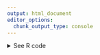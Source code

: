 ```yaml
---
output: html_document
editor_options: 
  chunk_output_type: console
---
```

<details><summary>See R code</summary>

::: {.callout-tip}
## The Eras Tour Dates and Venues

Let's get started by loading the necessary R packages to clean, scrape, and visualize the data. These packages are the building blocks of our data scraping journey.

```r
#| message: false
#| warning: false
#| label: setup-map
# To clean data
library(tidyverse)
library(janitor)

# To scrape data
library(rvest)
library(httr)
library(polite)

# To geocode data
library(tidygeocoder)
library(lubridate)

# To visualize data
library(leaflet)
```

Now that we have the needed libraries let's politely scrape data from Wikipedia and bring it into R. We'll start by specifying the URL of the Wikipedia page we want to extract data from:

```r
#| label: url-map
url_map <-
  "https://www.sportskeeda.com/pop-culture/taylor-swift-2023-the-eras-tour-ticket-cities-and-dates"

url_map_bow <- polite::bow(url_map)
url_map_bow
```

Now, let's extract and clean up our table. 

```r
#| label: scrape-map
map_html <-
  polite::scrape(url_map_bow) |>  # scrape web page
  rvest::html_nodes("tbody") |> # pull out specific table
  rvest::html_table(fill = TRUE) |>
  bind_rows() |>
  row_to_names(row_number = 1) |> # set the first row to column headers
  clean_names()
```

Now we want to geocode the locations in our table. We have a number of cities and venues, but where exactly are they located on a map? We'll use the `geocode` function from the `tidygeocoder` package. Given these, it will return the geolocation, latitude and longitude based a specified geocoding service. We'll use `osm` for Open Street Map. 

After that, we'll clean up our table a bit more. We'll note how many shows happen at each location and indicate whether those shows have happened yet. 

```r
#| label: geocode-map
#| message: false
map_html_geocode <-
  map_html |>
  geocode(venue,
          method = "osm",
          lat = latitude ,
          long = longitude)

# A few geolocation appear incorrect. Let's correct them manually. 
map_html_geo <-
  map_html_geocode |>
  mutate(
    latitude = case_when(
      venue == "Empower Field at Mile Hi" ~ 39.74359,
      venue == "Johan Cruyff Arena" ~ 52.3143,
      .default = latitude
    ),
    longitude = case_when(
      venue == "Empower Field at Mile Hi" ~ -105.01968,
      venue == "Johan Cruyff Arena" ~ 4.94187,
      .default = longitude
    )
  ) |>
  mutate(
    number_shows = n(),
    .by = c(venue, city)) |>
  mutate(
    date = case_when(
      date == "March 18 (6:30 PM)" ~ "March 18",
      date == "March 18 (12 PM)" ~ "March 18",
      .default = date
    ),
    date =  lubridate::mdy(paste0(date, " ", year))
  ) |> 
  mutate(
    occurred = case_when(
     date < today() ~ "Occurred",
      date > today() ~ "Not Occurred",
      .default = "NA"))
```


Now let's use Leaflet to map all these shows and their venues. 

```r
#| label: leaflet-map
#| results: false
#| message: false

# set up the colors for our map markers
pal <- colorFactor(
  palette = c("#823549", "#1D1F38"),
  domain = map_html_geo$occurred
)

leaflet(options = leafletOptions(zoomControl = FALSE)) |>
  addProviderTiles("Esri.WorldGrayCanvas",
                   options = (noWrap = TRUE)) |>
  setMaxBounds(
    lng1 = 180,
    lat1 = 90,
    lng2 = -180,
    lat2 = -90
  ) |> 
  addCircleMarkers(
    data = map_html_geo,
    color = ~pal(occurred),
    label = paste(
      "Venue: ",
      map_html_geo$venue,
      "<br>",
      "City: ",
      map_html_geo$city,
      "<br>",
      "Number of Shows: ",
      map_html_geo$number_shows
    ) |>
      lapply(htmltools::HTML)
  ) |> 
  addLegend("bottomright", pal = pal, values = map_html_geo$occurred,
            title = "Event Status",
            opacity = 1
  )
```

:::
</details>
